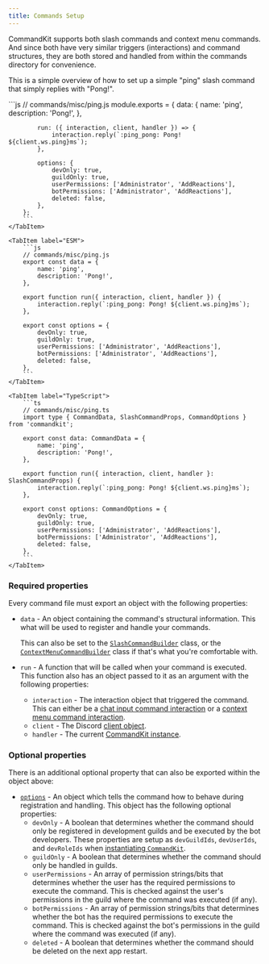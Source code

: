 ```yaml
---
title: Commands Setup
---
```



<ViewTransitions fallback="swap" />

CommandKit supports both slash commands and context menu commands. And since both have very similar triggers (interactions) and command structures, they are both stored and handled from within the commands directory for convenience.

This is a simple overview of how to set up a simple "ping" slash command that simply replies with "Pong!".

<Tabs>
    <TabItem label="CommonJS">
        ```js
        // commands/misc/ping.js
        module.exports = {
            data: {
                name: 'ping',
                description: 'Pong!',
            },

            run: ({ interaction, client, handler }) => {
                interaction.reply(`:ping_pong: Pong! ${client.ws.ping}ms`);
            },

            options: {
                devOnly: true,
                guildOnly: true,
                userPermissions: ['Administrator', 'AddReactions'],
                botPermissions: ['Administrator', 'AddReactions'],
                deleted: false,
            },
        };
        ```
    </TabItem>

    <TabItem label="ESM">
        ```js
        // commands/misc/ping.js
        export const data = {
            name: 'ping',
            description: 'Pong!',
        },

        export function run({ interaction, client, handler }) {
            interaction.reply(`:ping_pong: Pong! ${client.ws.ping}ms`);
        },

        export const options = {
            devOnly: true,
            guildOnly: true,
            userPermissions: ['Administrator', 'AddReactions'],
            botPermissions: ['Administrator', 'AddReactions'],
            deleted: false,
        },
        ```
    </TabItem>

    <TabItem label="TypeScript">
        ```ts
        // commands/misc/ping.ts
        import type { CommandData, SlashCommandProps, CommandOptions } from 'commandkit';

        export const data: CommandData = {
            name: 'ping',
            description: 'Pong!',
        },

        export function run({ interaction, client, handler }: SlashCommandProps) {
            interaction.reply(`:ping_pong: Pong! ${client.ws.ping}ms`);
        },

        export const options: CommandOptions = {
            devOnly: true,
            guildOnly: true,
            userPermissions: ['Administrator', 'AddReactions'],
            botPermissions: ['Administrator', 'AddReactions'],
            deleted: false,
        },
        ```
    </TabItem>

</Tabs>

### Required properties

Every command file must export an object with the following properties:

-   `data` - An object containing the command's structural information. This what will be used to register and handle your commands.

    This can also be set to the [`SlashCommandBuilder`](https://discord.js.org/docs/packages/builders/0.16.0/SlashCommandBuilder:Class) class, or the [`ContextMenuCommandBuilder`](https://discord.js.org/docs/packages/builders/0.16.0/ContextMenuCommandBuilder:Class) class if that's what you're comfortable with.

-   `run` - A function that will be called when your command is executed. This function also has an object passed to it as an argument with the following properties:
    -   `interaction` - The interaction object that triggered the command. This can either be a [chat input command interaction](https://old.discordjs.dev/#/docs/discord.js/main/class/ChatInputCommandInteraction) or a [context menu command interaction](https://old.discordjs.dev/#/docs/discord.js/main/class/ContextMenuCommandInteraction).
    -   `client` - The Discord [client object](https://old.discordjs.dev/#/docs/discord.js/main/class/Client).
    -   `handler` - The current [CommandKit instance](/api/classes/classcommandkit/).

### Optional properties

There is an additional optional property that can also be exported within the object above:

-   [`options`](/api/interfaces/interfacecommandoptions/) - An object which tells the command how to behave during registration and handling. This object has the following optional properties:
    -   `devOnly` - A boolean that determines whether the command should only be registered in development guilds and be executed by the bot developers. These properties are setup as `devGuildIds`, `devUserIds`, and `devRoleIds` when [instantiating `CommandKit`](/guides/commandkit-setup/).
    -   `guildOnly` - A boolean that determines whether the command should only be handled in guilds.
    -   `userPermissions` - An array of permission strings/bits that determines whether the user has the required permissions to execute the command. This is checked against the user's permissions in the guild where the command was executed (if any).
    -   `botPermissions` - An array of permission strings/bits that determines whether the bot has the required permissions to execute the command. This is checked against the bot's permissions in the guild where the command was executed (if any).
    -   `deleted` - A boolean that determines whether the command should be deleted on the next app restart.

